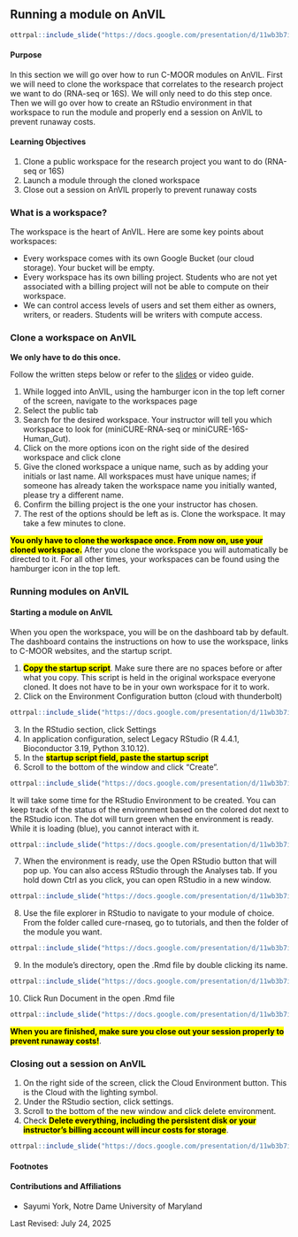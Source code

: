 
## Running a module on AnVIL

```r
ottrpal::include_slide("https://docs.google.com/presentation/d/11wb3b7i9SwrDX_WO3mWNAycd2mbY4Moy8SuT0X3XvXo/edit#slide=id.g3709d9ac459_0_250")
```

#### Purpose

In this section we will go over how to run C-MOOR modules on AnVIL. First we will need to clone the workspace that correlates to the research project we want to do (RNA-seq or 16S). We will only need to do this step once. Then we will go over how to create an RStudio environment in that workspace to run the module and properly end a session on AnVIL to prevent runaway costs.

#### Learning Objectives

1. Clone a public workspace for the research project you want to do (RNA-seq or 16S)
1. Launch a module through the cloned workspace
1. Close out a session on AnVIL properly to prevent runaway costs

### What is a workspace?

The workspace is the heart of AnVIL. Here are some key points about workspaces:

- Every workspace comes with its own Google Bucket (our cloud storage). Your bucket will be empty.
- Every workspace has its own billing project. Students who are not yet associated with a billing project will not be able to compute on their workspace.
- We can control access levels of users and set them either as owners, writers, or readers. Students will be writers with compute access.


### Clone a workspace on AnVIL

**We only have to do this once.** 

Follow the written steps below or refer to the [slides](https://docs.google.com/presentation/d/11wb3b7i9SwrDX_WO3mWNAycd2mbY4Moy8SuT0X3XvXo/edit?usp=sharing) or video guide.

1. While logged into AnVIL, using the hamburger icon in the top left corner of the screen, navigate to the workspaces page
1. Select the public tab
1. Search for the desired workspace. Your instructor will tell you which workspace to look for (miniCURE-RNA-seq or miniCURE-16S-Human_Gut).
1. Click on the more options icon on the right side of the desired workspace and click clone
1. Give the cloned workspace a unique name, such as by adding your initials or last name. All workspaces must have unique names; if someone has already taken the workspace name you initially wanted, please try a different name.
1. Confirm the billing project is the one your instructor has chosen.
1. The rest of the options should be left as is. Clone the workspace. It may take a few minutes to clone.

<mark>**You only have to clone the workspace once. From now on, use your cloned workspace.**</mark> After you clone the workspace you will automatically be directed to it. For all other times, your workspaces can be found using the hamburger icon in the top left.


### Running modules on AnVIL

#### Starting a module on AnVIL

When you open the workspace, you will be on the dashboard tab by default. The dashboard contains the instructions on how to use the workspace, links to C-MOOR websites, and the startup script.

1. <mark>**Copy the startup script**</mark>. Make sure there are no spaces before or after what you copy. This script is held in the original workspace everyone cloned. It does not have to be in your own workspace for it to work.
2. Click on the Environment Configuration button (cloud with thunderbolt)

```r
ottrpal::include_slide("https://docs.google.com/presentation/d/11wb3b7i9SwrDX_WO3mWNAycd2mbY4Moy8SuT0X3XvXo/edit#slide=id.g3709d9ac459_0_271")
```

3. In the RStudio section, click Settings
4. In application configuration, select Legacy RStudio (R 4.4.1, Bioconductor 3.19, Python 3.10.12). 
5. In the <mark>**startup script field, paste the startup script**</mark>
6. Scroll to the bottom of the window and click “Create”. 

```r
ottrpal::include_slide("https://docs.google.com/presentation/d/11wb3b7i9SwrDX_WO3mWNAycd2mbY4Moy8SuT0X3XvXo/edit#slide=id.g3709d9ac459_0_275")
```

It will take some time for the RStudio Environment to be created. You can keep track of the status of the environment based on the colored dot next to the RStudio icon. The dot will turn green when the environment is ready. While it is loading (blue), you cannot interact with it.

```r
ottrpal::include_slide("https://docs.google.com/presentation/d/11wb3b7i9SwrDX_WO3mWNAycd2mbY4Moy8SuT0X3XvXo/edit#slide=id.g3709d9ac459_0_279")
```

7. When the environment is ready, use the Open RStudio button that will pop up. You can also access RStudio through the Analyses tab. If you hold down Ctrl as you click, you can open RStudio in a new window.

```r
ottrpal::include_slide("https://docs.google.com/presentation/d/11wb3b7i9SwrDX_WO3mWNAycd2mbY4Moy8SuT0X3XvXo/edit#slide=id.g3709d9ac459_0_283")
```

8. Use the file explorer in RStudio to navigate to your module of choice. From the folder called cure-rnaseq, go to tutorials, and then the folder of the module you want.

```r
ottrpal::include_slide("https://docs.google.com/presentation/d/11wb3b7i9SwrDX_WO3mWNAycd2mbY4Moy8SuT0X3XvXo/edit#slide=id.g3709d9ac459_0_287")
```

9. In the module’s directory, open the .Rmd file by double clicking its name.

```r
ottrpal::include_slide("https://docs.google.com/presentation/d/11wb3b7i9SwrDX_WO3mWNAycd2mbY4Moy8SuT0X3XvXo/edit#slide=id.g3709d9ac459_0_291")
```

10. Click Run Document in the open .Rmd file

```r
ottrpal::include_slide("https://docs.google.com/presentation/d/11wb3b7i9SwrDX_WO3mWNAycd2mbY4Moy8SuT0X3XvXo/edit#slide=id.g3709d9ac459_0_295")
```

<mark>**When you are finished, make sure you close out your session properly to prevent runaway costs!**</mark>. 

### Closing out a session on AnVIL

1. On the right side of the screen, click the Cloud Environment button. This is the Cloud with the lighting symbol.
1. Under the RStudio section, click settings.
1. Scroll to the bottom of the new window and click delete environment.
1. Check <mark>**Delete everything, including the persistent disk or your instructor's billing account will incur costs for storage**</mark>. 

```r
ottrpal::include_slide("https://docs.google.com/presentation/d/11wb3b7i9SwrDX_WO3mWNAycd2mbY4Moy8SuT0X3XvXo/edit#slide=id.g3709d9ac459_0_299")
```

#### Footnotes

#### Contributions and Affiliations

- Sayumi York, Notre Dame University of Maryland

Last Revised: July 24, 2025
